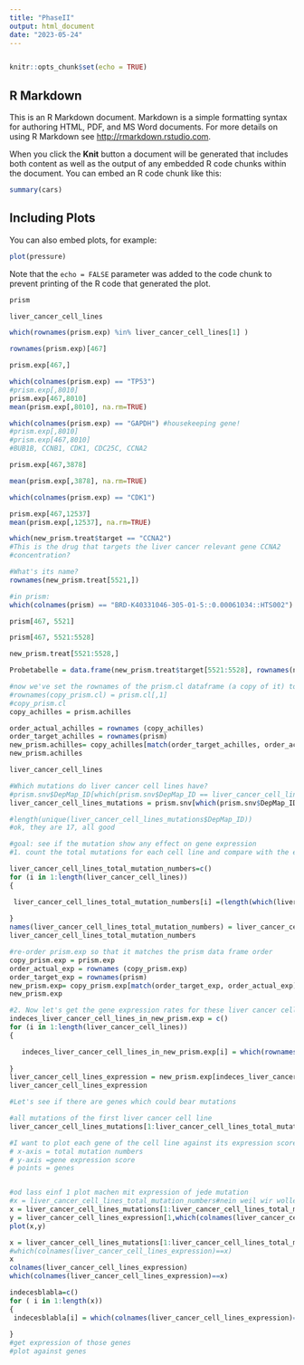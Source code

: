 ```yaml
---
title: "PhaseII"
output: html_document
date: "2023-05-24"
---
```

```r

```

```r
knitr::opts_chunk$set(echo = TRUE)
```

## R Markdown

This is an R Markdown document. Markdown is a simple formatting syntax for authoring HTML, PDF, and MS Word documents. For more details on using R Markdown see <http://rmarkdown.rstudio.com>.

When you click the **Knit** button a document will be generated that includes both content as well as the output of any embedded R code chunks within the document. You can embed an R code chunk like this:

```r
summary(cars)
```

## Including Plots

You can also embed plots, for example:

```r
plot(pressure)
```

Note that the `echo = FALSE` parameter was added to the code chunk to prevent printing of the R code that generated the plot.
```r
prism
```
```r
liver_cancer_cell_lines
```
```r
which(rownames(prism.exp) %in% liver_cancer_cell_lines[1] )
```
```r
rownames(prism.exp)[467]
```
```r
prism.exp[467,]
```
```r
which(colnames(prism.exp) == "TP53")
#prism.exp[,8010]
prism.exp[467,8010]
mean(prism.exp[,8010], na.rm=TRUE)
```
```r
which(colnames(prism.exp) == "GAPDH") #housekeeping gene!
#prism.exp[,8010]
#prism.exp[467,8010]
#BUB1B, CCNB1, CDK1, CDC25C, CCNA2
```
```r
prism.exp[467,3878]
```
```r
mean(prism.exp[,3878], na.rm=TRUE)
```
```r
which(colnames(prism.exp) == "CDK1")
```
```r
prism.exp[467,12537]
mean(prism.exp[,12537], na.rm=TRUE)
```
```r
which(new_prism.treat$target == "CCNA2")
#This is the drug that targets the liver cancer relevant gene CCNA2
#concentration?
```
```r
#What's its name?
rownames(new_prism.treat[5521,])
```
```r
#in prism:
which(colnames(prism) == "BRD-K40331046-305-01-5::0.00061034::HTS002")
```
```r
prism[467, 5521]
```
```r
prism[467, 5521:5528]
```
```r
new_prism.treat[5521:5528,]
```

```r
Probetabelle = data.frame(new_prism.treat$target[5521:5528], rownames(new_prism.treat[5521:5528]))
```

```r
#now we've set the rownames of the prism.cl dataframe (a copy of it) to match the cell line identificators
#rownames(copy_prism.cl) = prism.cl[,1]
#copy_prism.cl
copy_achilles = prism.achilles
```
```r
order_actual_achilles = rownames (copy_achilles)
order_target_achilles = rownames(prism)
new_prism.achilles= copy_achilles[match(order_target_achilles, order_actual_achilles),]
new_prism.achilles
```
```r
liver_cancer_cell_lines
```
```r
#Which mutations do liver cancer cell lines have?
#prism.snv$DepMap_ID[which(prism.snv$DepMap_ID == liver_cancer_cell_lines)]
liver_cancer_cell_lines_mutations = prism.snv[which(prism.snv$DepMap_ID == liver_cancer_cell_lines),]

```
```r
#length(unique(liver_cancer_cell_lines_mutations$DepMap_ID))
#ok, they are 17, all good
```
```r
#goal: see if the mutation show any effect on gene expression
#1. count the total mutations for each cell line and compare with the expression scores

liver_cancer_cell_lines_total_mutation_numbers=c()
for (i in 1:length(liver_cancer_cell_lines))
{

 liver_cancer_cell_lines_total_mutation_numbers[i] =(length(which(liver_cancer_cell_lines_mutations == liver_cancer_cell_lines[i])))
  
}
names(liver_cancer_cell_lines_total_mutation_numbers) = liver_cancer_cell_lines
liver_cancer_cell_lines_total_mutation_numbers
```

```r
#re-order prism.exp so that it matches the prism data frame order
copy_prism.exp = prism.exp
order_actual_exp = rownames (copy_prism.exp)
order_target_exp = rownames(prism)
new_prism.exp= copy_prism.exp[match(order_target_exp, order_actual_exp),]
new_prism.exp
```
```r
#2. Now let's get the gene expression rates for these liver cancer cell lines
indeces_liver_cancer_cell_lines_in_new_prism.exp = c()
for (i in 1:length(liver_cancer_cell_lines))
{

   indeces_liver_cancer_cell_lines_in_new_prism.exp[i] = which(rownames(new_prism.exp) == liver_cancer_cell_lines[i])
  
}
liver_cancer_cell_lines_expression = new_prism.exp[indeces_liver_cancer_cell_lines_in_new_prism.exp,]
liver_cancer_cell_lines_expression
```

```r
#Let's see if there are genes which could bear mutations
```

```r
#all mutations of the first liver cancer cell line
liver_cancer_cell_lines_mutations[1:liver_cancer_cell_lines_total_mutation_numbers[1],]
```
```r
#I want to plot each gene of the cell line against its expression score
# x-axis = total mutation numbers
# y-axis =gene expression score
# points = genes


#od lass einf 1 plot machen mit expression of jede mutation
#x = liver_cancer_cell_lines_total_mutation_numbers#nein weil wir wollen eine mutation von einem gen in einer zelllinie
x = liver_cancer_cell_lines_mutations[1:liver_cancer_cell_lines_total_mutation_numbers[1],]$Hugo_Symbol
y = liver_cancer_cell_lines_expression[1,which(colnames(liver_cancer_cell_lines_expression)==x)]
plot(x,y)
```
```r
x = liver_cancer_cell_lines_mutations[1:liver_cancer_cell_lines_total_mutation_numbers[1],]$Hugo_Symbol
#which(colnames(liver_cancer_cell_lines_expression)==x)
x
colnames(liver_cancer_cell_lines_expression)
which(colnames(liver_cancer_cell_lines_expression)==x)
```
```r
indecesblabla=c()
for ( i in 1:length(x))
{
 indecesblabla[i] = which(colnames(liver_cancer_cell_lines_expression)==x[i])
  
}
#get expression of those genes
#plot against genes
```

